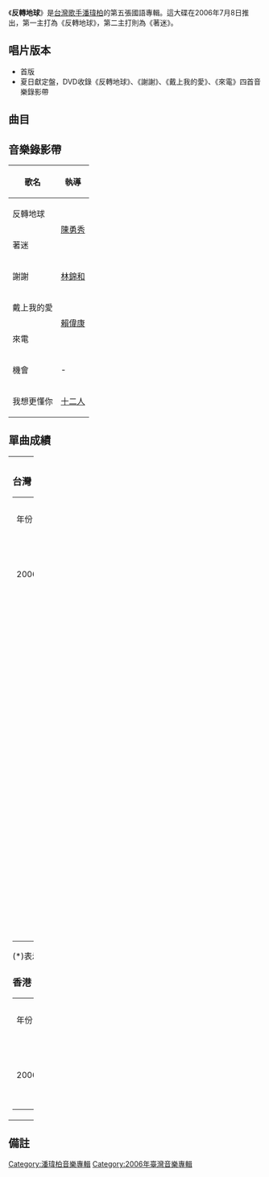{{Album infobox | <!-- See Wikipedia:WikiProject_Albums -->
|  Name=反轉地球
|  Type        = [[專輯|專輯]]
|  Artist      = [[潘瑋柏|潘瑋柏]]
|  Cover       = 潘瑋柏 反轉地球.jpg
|  Released    = 2006年6月23日<br>2006年7月28日（夏日獻定盤）
|  Recorded    = 2006年
|  Genre       = [[國語流行音樂|國語流行音樂]]
|  Length      = 41:40
|  Label       = [[台灣環球唱片|環球國際]]<ref>[http://isrc.ncl.edu.tw/music_view.aspx?item=7436 ISRC-國際標準錄音錄影資料代碼查詢系統]</ref><ref>[http://ent.sina.com.cn/y/d/2006-06-29/10511140050.html 专辑：潘玮柏--《反转地球》]</ref>
|  Number      = 
|  Producer    = 見[[#曲目|曲目列表]]
|  Last album  = [[混音2005|混音2005]] <br />（2005年）
|  This album  = '''反轉地球'''<br />（2006年）
|  Next album  = [[玩酷|玩酷]] <br />（2007年）
{{Extra album cover 2
| Upper caption = 其他封面
| Type          = 專輯
| Cover         = 潘瑋柏 反轉地球（夏日獻定盤）.jpg
| Lower caption = 夏日獻定盤
}}
}}
《'''反轉地球'''》是[[台灣|台灣]][[歌手|歌手]][[潘瑋柏|潘瑋柏]]的第五張國語專輯。這大碟在2006年7月8日推出，第一主打為《反轉地球》，第二主打則為《著迷》。

==唱片版本==
*首版
*夏日獻定盤，DVD收錄《反轉地球》、《謝謝》、《戴上我的愛》、《來電》四首音樂錄影帶

==曲目==
{{Tracklist
| total_length = 41:40
| font_size = 90%

| title1 = 反轉地球
| note1 = 
| longnote1 = 第一主打
| music1 = [[李念和|李念和]]<br>[[義大利_(音樂人)|義-{}-大利]]
| lyrics1 = 義-{}-大利<br>[[潘瑋柏|潘瑋柏]]
| arranger1 = 李念和
| producer1 = 李念和
| length1 = 3:09

| title2 = 著迷
| note2 = 
| longnote2 = 第二主打
| music2 = [[官煒棠|官煒棠]]
| lyrics2 = 官煒棠
| arranger2 = 官煒棠
| producer2 = 李念和
| length2 = 3:34

| title3 = 戴上我的愛
| note3 = feat.[[王珞丹|王珞丹]]
| longnote3 = 第四主打
| music3 = [[梁永泰|梁永泰]]
| lyrics3 = 李念和<br>潘瑋柏（Rap）
| arranger3 = [[Rhythm_and_Elisha_Lee|Rhythm and Elisha Lee]]
| producer3 = 梁永泰
| length3 = 4:25

| title4 = 機會
| note4 = 
| longnote4 = 第六主打
| music4 = [[鐘佐弘|鐘佐弘]]
| lyrics4 = [[方文山|方文山]]
| arranger4 = [[蔡科俊|蔡科俊]]
| producer4 = 鐘佐弘
| length4 = 3:54

| title5 = 來電
| note5 = 
| longnote5 = 第五主打
| music5 = 潘瑋柏
| lyrics5 = 潘瑋柏
| arranger5 = [[紀佳松|紀佳松]]
| producer5 = 李念和
| length5 = 3:37

| title6 = 我想更懂你
| note6 = feat.[[蘇芮|蘇芮]]
| longnote6 = 第七主打
| music6 = 李念和
| lyrics6 = [[姚若龍|姚若龍]]<br>潘瑋柏（Rap）
| arranger6 = 李念和
| producer6 = 李念和
| length6 = 4:28

| title7 = 無所不在
| note7 = 
| longnote7 = 
| music7 = 潘瑋柏
| lyrics7 = 姚若龍<br>義-{}-大利<br>潘瑋柏（Rap）
| arranger7 = [[陳磊|陳磊]]
| producer7 = 李念和
| length7 = 3:24

| title8 = 街頭詩人
| note8 = 
| longnote8 = feat. 紀佳松
| music8 = 紀佳松
| lyrics8 = 義-{}-大利<br>T.J
| arranger8 = 紀佳松
| producer8 = 紀佳松
| length8 = 4:27

| title9 = 戲如人生
| note9 = 
| longnote9 = 
| music9 = [[王治平|王治平]]
| lyrics9 = 方文山
| arranger9 = [[陳台證|陳台證]]
| producer9 = 王治平
| length9 = 3:42

| title10 = 謝謝
| note10 = 
| longnote10 = 第三主打
| music10 = 潘瑋柏
| lyrics10 = [[陳宇鼎|陳宇鼎]]
| arranger10 = [[丘旺蒼|丘旺蒼]]
| producer10 = 李念和
| length10 = 4:03

| title11 = Pan@sonic
| note11 = 
| longnote11 = RAPER 潘瑋柏、光頭偉、[[藍波|藍波]]、[[紀佳松|紀佳松]]
| music11 = 紀佳松
| lyrics11 = 潘瑋柏<br>[[光頭偉|光頭偉]]<br>紀佳松
| arranger11 = 紀佳松
| producer11 = 紀佳松
| length11 = 2:50

}}

==音樂錄影帶==
{| class="wikitable"
! 歌名 !! 執導
|-
| 反轉地球 || rowspan="2" | [[陳勇秀|陳勇秀]] 
|-
|  著迷
|-
|謝謝 || [[林錦和|林錦和]]
|-
| 戴上我的愛 || rowspan="2" | [[賴偉康|賴偉康]] 
|-
| 來電
|-
| 機會 || -
|-
|我想更懂你 || [[十二人|十二人]]
|}

== 單曲成績 ==
{| border="0" cellpadding="5" width="100%"
|----- valign="top"
| width="50%" | || width="50%" | 
|-----
| valign="top" |
===台灣===
{| class="wikitable"
|- 
| 年份 || 歌曲 ||幽浮||Hito||MTV||Channel V
|-
| 2006 || 反轉地球 || 4 || 5 || - || '''1'''（兩周冠軍）
|-
|  || 著迷 || 4 || 2 || 2 || 5
|-
|  || 謝謝 || 6 || 3 || '''1''' || 3
|-
|  || 戴上我的愛 || 6 || 5 || 8 || 15
|-
|  || 來電 || 5 || 5 || 4 || -
|-
|  || 機會 || - || - || 12 || 14
|-
|  || 我想更懂你 || - || - || - || -
|}
(*)表示仍在榜上
'''粗體'''表示冠軍歌

===香港===
{| class="wikitable"
|- 
| 年份 || 歌曲 ||903||TVB||997||RTHK
|-
| 2006 || 反轉地球 || - || - || - || -
|}

| valign="top" |

===新加坡===
{| class="wikitable" 
|- 
| 年份 || 歌曲 ||YES933||Radio1003
|-
| 2006 || 反轉地球 || 3 || 2
|-
|  || 著迷 || 16 || 3
|}

(*)表示仍在榜上
'''粗體'''表示冠軍歌

===馬來西亞===
{| class="wikitable" 
|- 
| 年份 || 歌曲 ||988
|-
| 2006 || 反轉地球 || 5
|-
|  || 著迷 || 18
|-
|  || 我想更懂你 || 15
|}

(*)表示仍在榜上
'''粗體'''表示冠軍歌
|}

==備註==
<div class="references-small">
<references></references>
</div>

{{潘瑋柏}}

[[Category:潘瑋柏音樂專輯|Category:潘瑋柏音樂專輯]]
[[Category:2006年臺灣音樂專輯|Category:2006年臺灣音樂專輯]]